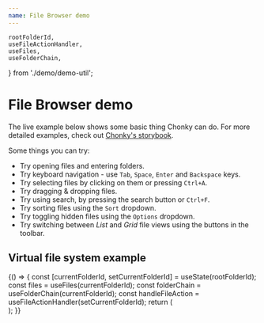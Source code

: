 ```yaml
---
name: File Browser demo
---
```


    rootFolderId,
    useFileActionHandler,
    useFiles,
    useFolderChain,
} from './demo/demo-util';

# File Browser demo

The live example below shows some basic thing Chonky can do. For more detailed examples,
check out [Chonky's storybook](https://chonky.io/storybook/2.x/).

Some things you can try:

-   Try opening files and entering folders.
-   Try keyboard navigation - use `Tab`, `Space`, `Enter` and `Backspace` keys.
-   Try selecting files by clicking on them or pressing `Ctrl+A`.
-   Try dragging & dropping files.
-   Try using search, by pressing the search button or `Ctrl+F`.
-   Try sorting files using the `Sort` dropdown.
-   Try toggling hidden files using the `Options` dropdown.
-   Try switching between _List_ and _Grid_ file views using the buttons in the toolbar.

## Virtual file system example

<Playground>
    {() => {
        const [currentFolderId, setCurrentFolderId] = useState(rootFolderId);
        const files = useFiles(currentFolderId);
        const folderChain = useFolderChain(currentFolderId);
        const handleFileAction = useFileActionHandler(setCurrentFolderId);
        return (
            <div style={{ height: 600 }}>
                <FileBrowser
                    files={files}
                    folderChain={folderChain}
                    onFileAction={handleFileAction}
                    enableDragAndDrop={true}
                >
                    <FileNavbar />
                    <FileToolbar />
                    <FileList />
                </FileBrowser>
            </div>
        );
    }}
</Playground>

